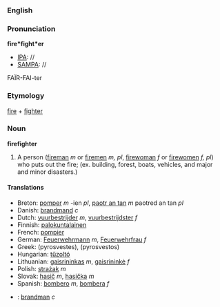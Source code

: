 ===English===
===Pronunciation===
'''fire*fight*er'''
*[[IPA]]: //
*[[SAMPA]]: //
FA&Iuml;R-FAI-ter

===Etymology===
[[fire]] + [[fighter]]

=== Noun ===
'''firefighter'''

#A person ([[fireman]] ''m'' or [[fireman|firemen]] ''m, pl'', [[firewoman]] ''f'' or [[firewoman|firewomen]] ''f, pl'') who puts out the fire; (ex. building, forest, boats, vehicles, and major and minor disasters.)

====Translations====
*Breton: [[pomper]] ''m'' -ien ''pl'', [[paotr an tan]] ''m'' paotred an tan ''pl''
*Danish: [[brandmand]] ''c''
*Dutch: [[vuurbestrijder]] ''m'', [[vuurbestrijdster]] ''f''
*Finnish: [[palokuntalainen]]
*French: [[pompier]]
*German: [[Feuerwehrmann]] ''m'', [[Feuerwehrfrau]] ''f''
*Greek: (pyrosvestes), (pyrosvestos)
*Hungarian: [[tűzoltó]]
*Lithuanian: [[gaisrininkas]] ''m'', [[gaisrininkė]] ''f''
*Polish: [[strażak]] ''m''
*Slovak: [[hasič]] ''m'', [[hasička]] ''m''
*Spanish: [[bombero]] ''m'', [[bombero|bombera]] ''f''
*{{sv}}: [[brandman]] ''c''
